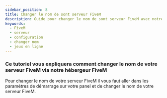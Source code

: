 ```yaml
---
sidebar_position: 8
title: Changer le nom de sont serveur FiveM
description: Guide pour changer le nom de sont serveur FiveM avec notre hébergement FiveM
keywords:
  - FiveM
  - serveur
  - configuration
  - changer nom
  - jeux en ligne
---
```


### Ce tutoriel vous expliquera comment changer le nom de votre serveur FiveM via notre hébergeur FiveM

Pour changer le nom de votre serveur FiveM il vous faut aller dans les paramètres de démarrage sur votre panel et de changer le nom de votre serveur FiveM.